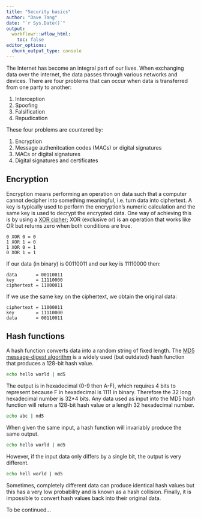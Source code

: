 ```yaml
---
title: "Security basics"
author: "Dave Tang"
date: "`r Sys.Date()`"
output:
  workflowr::wflow_html:
    toc: false
editor_options:
  chunk_output_type: console
---
```


The Internet has become an integral part of our lives. When exchanging data over the internet, the data passes through various networks and devices. There are four problems that can occur when data is transferred from one party to another:

1. Interception
2. Spoofing
3. Falsification
4. Repudication

These four problems are countered by:

1. Encryption
2. Message authenitcation codes (MACs) or digital signatures
3. MACs or digital signatures
4. Digital signatures and certificates

## Encryption

Encryption means performing an operation on data such that a computer cannot decipher into something meaningful, i.e. turn data into ciphertext. A key is typically used to perform the encryption's numeric calculation and the same key is used to decrypt the encrypted data. One way of achieving this is by using a [XOR cipher](https://en.wikipedia.org/wiki/XOR_cipher); XOR (exclusive or) is an operation that works like OR but returns zero when both conditions are true.

```
0 XOR 0 = 0
1 XOR 1 = 0
1 XOR 0 = 1
0 XOR 1 = 1
```

If our data (in binary) is 00110011 and our key is 11110000 then:

```
data       = 00110011
key        = 11110000
ciphertext = 11000011
```

If we use the same key on the ciphertext, we obtain the original data:

```
ciphertext = 11000011
key        = 11110000
data       = 00110011
```

## Hash functions

A hash function converts data into a random string of fixed length. The [MD5 message-digest algorithm](https://en.wikipedia.org/wiki/MD5) is a widely used (but outdated) hash function that produces a 128-bit hash value.

```bash
echo hello world | md5
```

The output is in hexadecimal (0-9 then A-F), which requires 4 bits to represent because F in hexadecimal is 1111 in binary. Therefore the 32 long hexadecimal number is 32*4 bits. Any data used as input into the MD5 hash function will return a 128-bit hash value or a length 32 hexadecimal number.

```bash
echo abc | md5
```

When given the same input, a hash function will invariably produce the same output.

```bash
echo hello world | md5
```

However, if the input data only differs by a single bit, the output is very different.

```bash
echo hell world | md5
```

Sometimes, completely different data can produce identical hash values but this has a very low probability and is known as a hash collision. Finally, it is impossible to convert hash values back into their original data.

To be continued...

